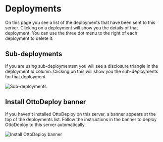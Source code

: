 
# Deployments

On this page you see a list of the deployments that have been sent to this server. Clicking on a deployment will show you the details of that deployment. You can use the three dot menu to the right of each deployment to delete it.

## Sub-deployments

If you are using sub-deploymentsm you will see a disclosure triangle in the deployment Id column. Clicking on this will show you the sub-deployments for that deployment.

![Sub-deployments](/img/ottofms/console/deployments.png)

## Install OttoDeploy banner

If you haven't installed OttoDeploy on this server, a banner appears at the top of the deployments list. Follow the instructions in the banner to deploy OttoDeploy to this server automatically.

![Install OttoDeploy banner](/img/ottofms/console/ottodeploy-install-banner.png)
